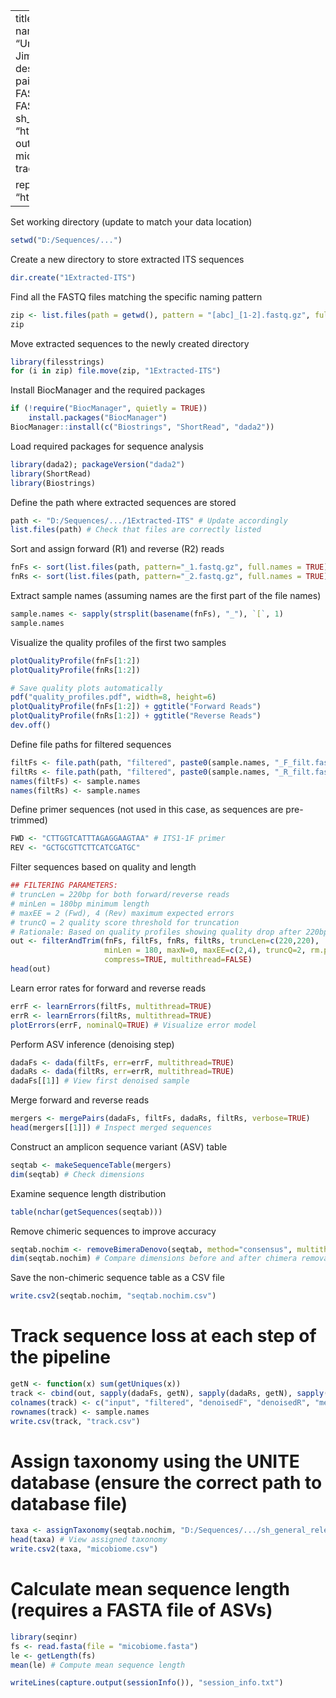  ---
 title: "DADA2 Pipeline for ITS Metabarcoding"
 authors: 
   - name: "Rachelle Fernández-Vargas"
    affiliation: "University of Costa Rica"
   - name: "Keilor Rojas-Jiménez"
    affiliation: "University of Costa Rica"
 description: |
   DADA2 workflow for processing Illumina paired-end ITS fungal sequences.
   Processes raw FASTQ to ASV table with taxonomy.
 inputs:
   - Raw FASTQ files 
   - UNITE database v9.0: sh_general_release_dynamic_25.07.2023.fasta    
    "https://doi.plutof.ut.ee/doi/10.15156/BIO/2938067"
 outputs:
   - seqtab.nochim.csv (ASV table)
   - micobiome.csv (Taxonomy table)
   - track.csv (Read tracking)
   
 repository: "https://github.com/vrachfer00/MycobiomeAnalysis.git"
 ---


Set working directory (update to match your data location)
```{r}
setwd("D:/Sequences/...") 
```

Create a new directory to store extracted ITS sequences
```{r}
dir.create("1Extracted-ITS")
```

Find all the FASTQ files matching the specific naming pattern
```{r}
zip <- list.files(path = getwd(), pattern = "[abc]_[1-2].fastq.gz", full.names = TRUE, recursive = TRUE)
zip
```

Move extracted sequences to the newly created directory
```{r}
library(filesstrings)
for (i in zip) file.move(zip, "1Extracted-ITS")
```

Install BiocManager and the required packages
```{r}
if (!require("BiocManager", quietly = TRUE))
    install.packages("BiocManager")
BiocManager::install(c("Biostrings", "ShortRead", "dada2"))
```

Load required packages for sequence analysis
```{r}
library(dada2); packageVersion("dada2")
library(ShortRead)
library(Biostrings)
```

Define the path where extracted sequences are stored
```{r}
path <- "D:/Sequences/.../1Extracted-ITS" # Update accordingly
list.files(path) # Check that files are correctly listed
```

Sort and assign forward (R1) and reverse (R2) reads
```{r}
fnFs <- sort(list.files(path, pattern="_1.fastq.gz", full.names = TRUE))
fnRs <- sort(list.files(path, pattern="_2.fastq.gz", full.names = TRUE))
```

Extract sample names (assuming names are the first part of the file names)
```{r}
sample.names <- sapply(strsplit(basename(fnFs), "_"), `[`, 1)
sample.names
```

Visualize the quality profiles of the first two samples
```{r}
plotQualityProfile(fnFs[1:2])
plotQualityProfile(fnRs[1:2])

# Save quality plots automatically
pdf("quality_profiles.pdf", width=8, height=6)
plotQualityProfile(fnFs[1:2]) + ggtitle("Forward Reads")
plotQualityProfile(fnRs[1:2]) + ggtitle("Reverse Reads")
dev.off()
```

Define file paths for filtered sequences
```{r}
filtFs <- file.path(path, "filtered", paste0(sample.names, "_F_filt.fastq.gz"))
filtRs <- file.path(path, "filtered", paste0(sample.names, "_R_filt.fastq.gz"))
names(filtFs) <- sample.names
names(filtRs) <- sample.names
```

Define primer sequences (not used in this case, as sequences are pre-trimmed)
```{r}
FWD <- "CTTGGTCATTTAGAGGAAGTAA" # ITS1-1F primer
REV <- "GCTGCGTTCTTCATCGATGC"
```

Filter sequences based on quality and length
```{r}
## FILTERING PARAMETERS:
# truncLen = 220bp for both forward/reverse reads
# minLen = 180bp minimum length
# maxEE = 2 (Fwd), 4 (Rev) maximum expected errors
# truncQ = 2 quality score threshold for truncation
# Rationale: Based on quality profiles showing quality drop after 220bp
out <- filterAndTrim(fnFs, filtFs, fnRs, filtRs, truncLen=c(220,220),
                     minLen = 180, maxN=0, maxEE=c(2,4), truncQ=2, rm.phix=TRUE,
                     compress=TRUE, multithread=FALSE) 
head(out)
```

Learn error rates for forward and reverse reads
```{r}
errF <- learnErrors(filtFs, multithread=TRUE)
errR <- learnErrors(filtRs, multithread=TRUE)
plotErrors(errF, nominalQ=TRUE) # Visualize error model
```

Perform ASV inference (denoising step)
```{r}
dadaFs <- dada(filtFs, err=errF, multithread=TRUE)
dadaRs <- dada(filtRs, err=errR, multithread=TRUE)
dadaFs[[1]] # View first denoised sample
```

Merge forward and reverse reads
```{r}
mergers <- mergePairs(dadaFs, filtFs, dadaRs, filtRs, verbose=TRUE)
head(mergers[[1]]) # Inspect merged sequences
```

Construct an amplicon sequence variant (ASV) table
```{r}
seqtab <- makeSequenceTable(mergers)
dim(seqtab) # Check dimensions
```

Examine sequence length distribution
```{r}
table(nchar(getSequences(seqtab)))
```

Remove chimeric sequences to improve accuracy
```{r}
seqtab.nochim <- removeBimeraDenovo(seqtab, method="consensus", multithread=TRUE, verbose=TRUE)
dim(seqtab.nochim) # Compare dimensions before and after chimera removal
```

Save the non-chimeric sequence table as a CSV file
```{r}
write.csv2(seqtab.nochim, "seqtab.nochim.csv")
```

# Track sequence loss at each step of the pipeline
```{r}
getN <- function(x) sum(getUniques(x))
track <- cbind(out, sapply(dadaFs, getN), sapply(dadaRs, getN), sapply(mergers, getN), rowSums(seqtab.nochim))
colnames(track) <- c("input", "filtered", "denoisedF", "denoisedR", "merged", "nonchim")
rownames(track) <- sample.names
write.csv(track, "track.csv")
```

# Assign taxonomy using the UNITE database (ensure the correct path to database file)
```{r}
taxa <- assignTaxonomy(seqtab.nochim, "D:/Sequences/.../sh_general_release_dynamic_25.07.2023.fasta", multithread=TRUE)
head(taxa) # View assigned taxonomy
write.csv2(taxa, "micobiome.csv")
```

# Calculate mean sequence length (requires a FASTA file of ASVs)
```{r}
library(seqinr)
fs <- read.fasta(file = "micobiome.fasta")
le <- getLength(fs)
mean(le) # Compute mean sequence length

writeLines(capture.output(sessionInfo()), "session_info.txt")
```


